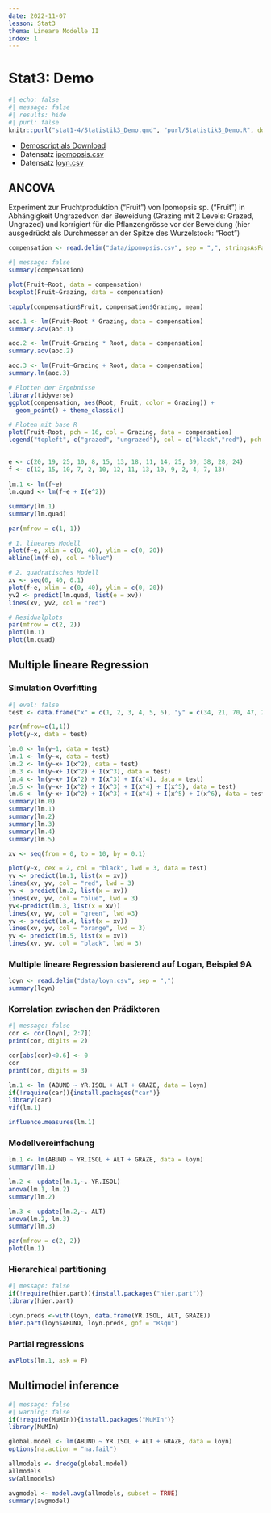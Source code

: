 ```yaml
---
date: 2022-11-07
lesson: Stat3
thema: Lineare Modelle II
index: 1
---
```


# Stat3: Demo

```r
#| echo: false
#| message: false
#| results: hide
#| purl: false
knitr::purl("stat1-4/Statistik3_Demo.qmd", "purl/Statistik3_Demo.R", documentation = 0)
```

- [Demoscript als Download](../purl/Statistik3_Demo.R)  
- Datensatz [ipomopsis.csv](https://github.com/ResearchMethods-ZHAW/datasets/raw/main/statistik/ipomopsis.csv)
- Datensatz [loyn.csv](https://github.com/ResearchMethods-ZHAW/datasets/raw/main/statistik/loyn.csv)

## ANCOVA

Experiment zur Fruchtproduktion (“Fruit”) von Ipomopsis sp. (“Fruit”) in Abhängigkeit Ungrazedvon der Beweidung (Grazing mit 2 Levels: Grazed, Ungrazed) und korrigiert für die Pflanzengrösse vor der Beweidung (hier ausgedrückt als Durchmesser an der Spitze des Wurzelstock: “Root”)

```r
compensation <- read.delim("data/ipomopsis.csv", sep = ",", stringsAsFactors = T)
```

```r
#| message: false
summary(compensation)

plot(Fruit~Root, data = compensation)
boxplot(Fruit~Grazing, data = compensation)

tapply(compensation$Fruit, compensation$Grazing, mean)

aoc.1 <- lm(Fruit~Root * Grazing, data = compensation)
summary.aov(aoc.1)

aoc.2 <- lm(Fruit~Grazing * Root, data = compensation)
summary.aov(aoc.2)

aoc.3 <- lm(Fruit~Grazing + Root, data = compensation)
summary.lm(aoc.3)

# Plotten der Ergebnisse
library(tidyverse)
ggplot(compensation, aes(Root, Fruit, color = Grazing)) +
  geom_point() + theme_classic()

# Ploten mit base R
plot(Fruit~Root, pch = 16, col = Grazing, data = compensation)
legend("topleft", c("grazed", "ungrazed"), col = c("black","red"), pch = 16) 
```

## 
```r
e <- c(20, 19, 25, 10, 8, 15, 13, 18, 11, 14, 25, 39, 38, 28, 24)
f <- c(12, 15, 10, 7, 2, 10, 12, 11, 13, 10, 9, 2, 4, 7, 13)

lm.1 <- lm(f~e)
lm.quad <- lm(f~e + I(e^2))

summary(lm.1)
summary(lm.quad)

par(mfrow = c(1, 1))

# 1. lineares Modell
plot(f~e, xlim = c(0, 40), ylim = c(0, 20))
abline(lm(f~e), col = "blue")

# 2. quadratisches Modell
xv <- seq(0, 40, 0.1)
plot(f~e, xlim = c(0, 40), ylim = c(0, 20))
yv2 <- predict(lm.quad, list(e = xv))
lines(xv, yv2, col = "red")

# Residualplots
par(mfrow = c(2, 2))
plot(lm.1)
plot(lm.quad)
```

## Multiple lineare Regression

### Simulation Overfitting
```r
#| eval: false
test <- data.frame("x" = c(1, 2, 3, 4, 5, 6), "y" = c(34, 21, 70, 47, 23, 45))

par(mfrow=c(1,1))
plot(y~x, data = test)

lm.0 <- lm(y~1, data = test)
lm.1 <- lm(y~x, data = test)
lm.2 <- lm(y~x+ I(x^2), data = test)
lm.3 <- lm(y~x+ I(x^2) + I(x^3), data = test)
lm.4 <- lm(y~x+ I(x^2) + I(x^3) + I(x^4), data = test)
lm.5 <- lm(y~x+ I(x^2) + I(x^3) + I(x^4) + I(x^5), data = test)
lm.6 <- lm(y~x+ I(x^2) + I(x^3) + I(x^4) + I(x^5) + I(x^6), data = test)
summary(lm.0)
summary(lm.1)
summary(lm.2)
summary(lm.3)
summary(lm.4)
summary(lm.5)

xv <- seq(from = 0, to = 10, by = 0.1)

plot(y~x, cex = 2, col = "black", lwd = 3, data = test)
yv <- predict(lm.1, list(x = xv))
lines(xv, yv, col = "red", lwd = 3)
yv <- predict(lm.2, list(x = xv))
lines(xv, yv, col = "blue", lwd = 3)
yv<-predict(lm.3, list(x = xv))
lines(xv, yv, col = "green", lwd =3)
yv <- predict(lm.4, list(x = xv))
lines(xv, yv, col = "orange", lwd = 3)
yv <- predict(lm.5, list(x = xv))
lines(xv, yv, col = "black", lwd = 3)
```

### Multiple lineare Regression basierend auf Logan, Beispiel 9A 
```r
loyn <- read.delim("data/loyn.csv", sep = ",")
summary(loyn)
```

### Korrelation zwischen den Prädiktoren
```r
#| message: false
cor <- cor(loyn[, 2:7])
print(cor, digits = 2)

cor[abs(cor)<0.6] <- 0
cor
print(cor, digits = 3)

lm.1 <- lm (ABUND ~ YR.ISOL + ALT + GRAZE, data = loyn)
if(!require(car)){install.packages("car")} 
library(car)
vif(lm.1)

influence.measures(lm.1)
```

### Modellvereinfachung
```r
lm.1 <- lm(ABUND ~ YR.ISOL + ALT + GRAZE, data = loyn)
summary(lm.1)

lm.2 <- update(lm.1,~.-YR.ISOL)
anova(lm.1, lm.2)
summary(lm.2)

lm.3 <- update(lm.2,~.-ALT)
anova(lm.2, lm.3)
summary(lm.3)

par(mfrow = c(2, 2))
plot(lm.1)
```

### Hierarchical partitioning
```r
#| message: false
if(!require(hier.part)){install.packages("hier.part")}
library(hier.part)

loyn.preds <-with(loyn, data.frame(YR.ISOL, ALT, GRAZE))
hier.part(loyn$ABUND, loyn.preds, gof = "Rsqu")
```

### Partial regressions
```r
avPlots(lm.1, ask = F)
```

## Multimodel inference

```r
#| message: false
#| warning: false
if(!require(MuMIn)){install.packages("MuMIn")}
library(MuMIn)

global.model <- lm(ABUND ~ YR.ISOL + ALT + GRAZE, data = loyn)
options(na.action = "na.fail")

allmodels <- dredge(global.model)
allmodels
sw(allmodels)

avgmodel <- model.avg(allmodels, subset = TRUE)
summary(avgmodel)
```
